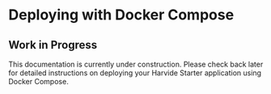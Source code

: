 # Deploying with Docker Compose

## Work in Progress

This documentation is currently under construction. Please check back later for detailed instructions on deploying your Harvide Starter application using Docker Compose.

